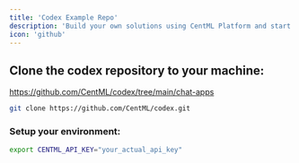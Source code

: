 ```yaml
---
title: 'Codex Example Repo'
description: 'Build your own solutions using CentML Platform and start with an example from Codex'
icon: 'github'
---
```


## Clone the codex repository to your machine:

https://github.com/CentML/codex/tree/main/chat-apps

```bash
git clone https://github.com/CentML/codex.git
```

### Setup your environment:

```bash
export CENTML_API_KEY="your_actual_api_key"
```
